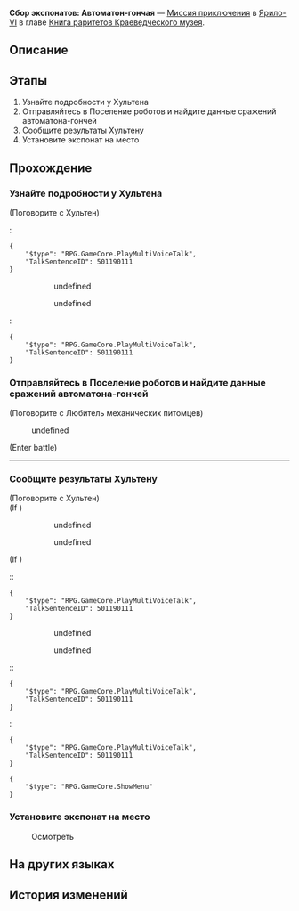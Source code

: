 {{Дополнить|Диалоги.}}
{{Миссия Инфобокс
|id              = 8001211
|Название        = 
|Изображение     = Миссия Освоения Сбор экспонатов Автоматон-гончая.png
|Тип             = Миссия приключения
|События         = 
|Глава           = Книга раритетов Краеведческого музея
|Условия         = 
|Персонажи       = Любитель механических питомцев; Первопроходец; Хультен
|СтартЛокация    = Краеведческий музей
|Мир             = Ярило-VI
|Локации         = Краеведческий музей
|Предыдущая      = 
|Следующая       = 
|Награды         = 
}}
'''Сбор экспонатов: Автоматон-гончая''' — [[Миссия приключения]] в [[Ярило-VI]] в главе [[Книга раритетов Краеведческого музея]].

==Описание==
{{Описание|Краеведческий музей Белобога вот-вот откроется. Чтобы выставка прошла успешно, Хультен собирает подходящие экспонаты.<br />Вы нашли данные, позволяющие создать копию автоматона-гончей и дополнили коллекцию музея новым экспонатом.}}

==Этапы==
# Узнайте подробности у Хультена
# Отправляйтесь в Поселение роботов и найдите данные сражений автоматона-гончей
# Сообщите результаты Хультену
# Установите экспонат на место

==Прохождение==
{{Дополнить}}


===Узнайте подробности у Хультена===
{{Описание миссии|локация=Краеведческий музей|Краеведческий музей Белобога вот-вот откроется. Чтобы выставка прошла успешно, Хультен собирает подходящие экспонаты.<br />На этот раз он надеется, что вы отправитесь в Поселение роботов и найдёте данные сражений автоматона-гончей, чтобы сделать копию для музея.}}
{{Диалог Начало}}

;(Поговорите с Хультен)
<!--Unknown TalkSentence: 800121101-->
:<!--Unknown TalkSentence: 800121102-->
:<!--Unknown TalkSentence: 800121103-->
:<!--Unknown TalkSentence: 800121104-->
:<!--Unknown TalkSentence: 800121105-->
:<!--Unknown TalkSentence: 800121106-->
:<pre>{
	"$type": "RPG.GameCore.PlayMultiVoiceTalk",
	"TalkSentenceID": 501190111
}</pre>
:::{{Диалог|?}} undefined
:::<!--Unknown TalkSentence: 800122732-->
:::<!--Unknown TalkSentence: 800122733-->
:::{{Диалог|Выход}} undefined
:<pre>{
	"$type": "RPG.GameCore.PlayMultiVoiceTalk",
	"TalkSentenceID": 501190111
}</pre>
{{Диалог Конец}}

===Отправляйтесь в Поселение роботов и найдите данные сражений автоматона-гончей===
{{Диалог Начало}}

;(Поговорите с Любитель механических питомцев)
<!--Unknown TalkSentence: 800121311-->
:{{Диалог|Стрелка}} undefined
<!--Unknown TalkSentence: 800121313-->
<!--Unknown TalkSentence: 800121314-->
<!--Unknown TalkSentence: 800121315-->
;(Enter battle)
:{{Enemy List|Автоматон-паук*4}}
<!--Unknown TalkSentence: 800121322-->
<!--Unknown TalkSentence: 800121323-->
<!--Unknown TalkSentence: 800121324-->
<!--Unknown TalkSentence: 800121325-->
----
{{Диалог Конец}}

===Сообщите результаты Хультену===
{{Диалог Начало}}


;(Поговорите с Хультен)
;(If {{cx}}<!--during performance 501190101-->)
:<!--Unknown TalkSentence: 501190101-->
::{{Диалог|Стрелка}} undefined
::{{Диалог|Стрелка}} undefined
:<!--Unknown TalkSentence: 501190103-->
:<!--Unknown TalkSentence: 501190106-->
:<!--Unknown TalkSentence: 501190107-->
;(If {{cx}}<!--not during performance 501190101-->)
::<pre>{
	"$type": "RPG.GameCore.PlayMultiVoiceTalk",
	"TalkSentenceID": 501190111
}</pre>
::::{{Диалог|?}} undefined
::::<!--Unknown TalkSentence: 800122732-->
::::<!--Unknown TalkSentence: 800122733-->
::::{{Диалог|Выход}} undefined
::<pre>{
	"$type": "RPG.GameCore.PlayMultiVoiceTalk",
	"TalkSentenceID": 501190111
}</pre>
:<pre>{
	"$type": "RPG.GameCore.PlayMultiVoiceTalk",
	"TalkSentenceID": 501190111
}</pre>
<pre>{
	"$type": "RPG.GameCore.ShowMenu"
}</pre>
{{Диалог Конец}}

===Установите экспонат на место===
{{Диалог Начало}}

:{{Диалог|Изучение}} Осмотреть
<!--Unknown TalkSentence: 800130211-->
<!--Unknown TalkSentence: 800130212-->
{{Диалог Конец}}

==На других языках==
{{На других языках
|en   = Exhibit Collection: Automaton Hound
|zhs  = 藏品收集•「自动机兵•战犬」
|zht  = 館藏蒐集•「自動機兵•戰犬」
|ja   = 収蔵品収集・「自動機兵・サバーカ」
|ko   = 소장품 수집•「자동 기갑병•워하운드」
|es   = Recolección de objeto: Sabueso Autómata
|fr   = Collections du musée&nbsp;: Automate chien
|ru   = Сбор экспонатов: Автоматон-гончая
|th   = คอลเลกชันวัตถุจัดแสดง: "Automaton Hound"
|vi   = Thu Thập Vật Sưu Tập Cỗ Máy Tự Động - Chó Săn
|de   = Ausstellungssammlung: Automaton-Hund
|id   = Koleksi Pameran: "Automaton Hound"
|pt   = Coleção de Obras: Autômato Canino
}}

==История изменений==
{{История изменений|2.7}}
